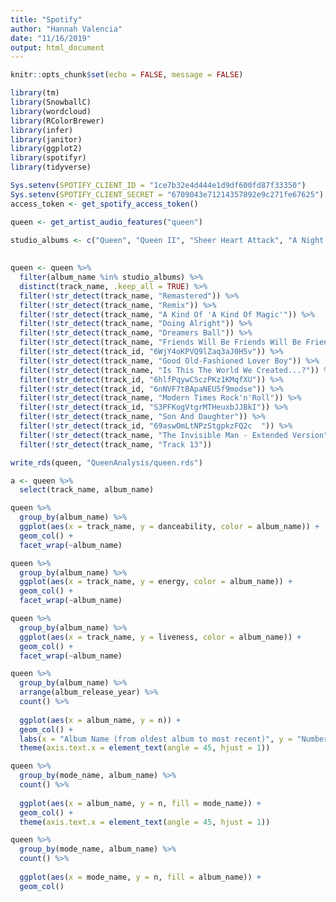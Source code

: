 ```yaml
---
title: "Spotify"
author: "Hannah Valencia"
date: "11/16/2019"
output: html_document
---
```


```r
knitr::opts_chunk$set(echo = FALSE, message = FALSE)

library(tm)
library(SnowballC)
library(wordcloud)
library(RColorBrewer)
library(infer)
library(janitor)
library(ggplot2)
library(spotifyr)
library(tidyverse)
```

```r
Sys.setenv(SPOTIFY_CLIENT_ID = "1ce7b32e4d444e1d9df600fd87f33350")  
Sys.setenv(SPOTIFY_CLIENT_SECRET = "6709043e71214357892e9c271fe67625")  
access_token <- get_spotify_access_token()
```

```r
queen <- get_artist_audio_features("queen")
```

```r
studio_albums <- c("Queen", "Queen II", "Sheer Heart Attack", "A Night At The Opera", "A Day At The Races", "News Of The World", "Jazz", "The Game", "Flash Gordon", "Hot Space", "The Works", "A Kind Of Magic", "The Miracle", "Innuendo", "Made In Heaven")
  
  
queen <- queen %>%
  filter(album_name %in% studio_albums) %>%
  distinct(track_name, .keep_all = TRUE) %>%
  filter(!str_detect(track_name, "Remastered")) %>%
  filter(!str_detect(track_name, "Remix")) %>%
  filter(!str_detect(track_name, "A Kind Of 'A Kind Of Magic'")) %>%
  filter(!str_detect(track_name, "Doing Alright")) %>%
  filter(!str_detect(track_name, "Dreamers Ball")) %>% 
  filter(!str_detect(track_name, "Friends Will Be Friends Will Be Friends")) %>%
  filter(!str_detect(track_id, "6WjY4oKPVQ9lZaq3aJ0H5v")) %>%
  filter(!str_detect(track_name, "Good Old-Fashioned Lover Boy")) %>%
  filter(!str_detect(track_name, "Is This The World We Created...?")) %>%
  filter(!str_detect(track_id, "6hlfPqywCSczPKz1KMqfXU")) %>%
  filter(!str_detect(track_id, "6nNVF7tBApaNEU5f9modse")) %>%
  filter(!str_detect(track_name, "Modern Times Rock'n'Roll")) %>%
  filter(!str_detect(track_id, "S3PFKogVtgrMTHeuxbJJBkI")) %>%
  filter(!str_detect(track_name, "Son And Daughter")) %>%
  filter(!str_detect(track_id, "69aswOmLtNPzStgpkzFQ2c	")) %>%
  filter(!str_detect(track_name, "The Invisible Man - Extended Version")) %>%
  filter(!str_detect(track_name, "Track 13"))

write_rds(queen, "QueenAnalysis/queen.rds")
```

```r
a <- queen %>%
  select(track_name, album_name)
```

```r
queen %>%
  group_by(album_name) %>%
  ggplot(aes(x = track_name, y = danceability, color = album_name)) +
  geom_col() +
  facet_wrap(~album_name)
```
```r
queen %>%
  group_by(album_name) %>%
  ggplot(aes(x = track_name, y = energy, color = album_name)) +
  geom_col() +
  facet_wrap(~album_name)
```
```r
queen %>%
  group_by(album_name) %>%
  ggplot(aes(x = track_name, y = liveness, color = album_name)) +
  geom_col() +
  facet_wrap(~album_name)
```

```r
queen %>%
  group_by(album_name) %>%
  arrange(album_release_year) %>%
  count() %>%
  
  ggplot(aes(x = album_name, y = n)) +
  geom_col() +
  labs(x = "Album Name (from oldest album to most recent)", y = "Number of Tracks", title = "Number of Tracks Per Studio Album", subtitle = "How has the number of songs per album changed over the years?") +
  theme(axis.text.x = element_text(angle = 45, hjust = 1))
```

```r
queen %>%
  group_by(mode_name, album_name) %>%
  count() %>%
  
  ggplot(aes(x = album_name, y = n, fill = mode_name)) +
  geom_col() +
  theme(axis.text.x = element_text(angle = 45, hjust = 1))
```
```r
queen %>%
  group_by(mode_name, album_name) %>%
  count() %>%
  
  ggplot(aes(x = mode_name, y = n, fill = album_name)) +
  geom_col()
```






